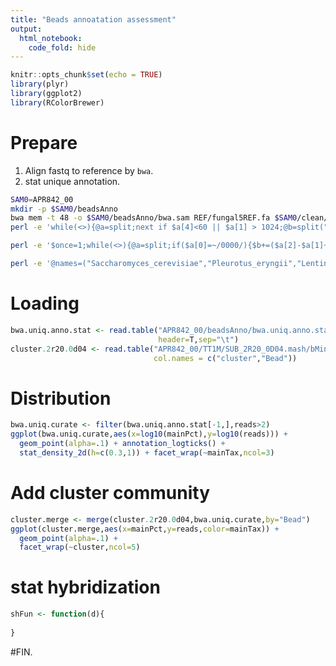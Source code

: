 ```yaml
---
title: "Beads annoatation assessment"
output:
  html_notebook:
    code_fold: hide
---
```


```r
knitr::opts_chunk$set(echo = TRUE)
library(plyr)
library(ggplot2)
library(RColorBrewer)
```

# Prepare
1. Align fastq to reference by `bwa`.  
2. stat unique annotation.
```bash
SAM0=APR842_00
mkdir -p $SAM0/beadsAnno
bwa mem -t 48 -o $SAM0/beadsAnno/bwa.sam REF/fungal5REF.fa $SAM0/clean/fastp.sort.{1,2}.fq
perl -e 'while(<>){@a=split;next if $a[4]<60 || $a[1] > 1024;@b=split("/",$a[0]);if($b[1]=~/0000/){$b[1]="0000_0000_0000"};$HS{$b[1]}{$a[2]}++};print "Bead\tSaccharomyces_cerevisiae\tPleurotus_eryngii\tLentinula_edodes\tHypsizygus_marmoreus\tFlammulina_velutipes\n";foreach $b (sort keys %HS){print "$b\t$HS{$b}{Saccharomyces_cerevisiae}\t$HS{$b}{Pleurotus_eryngii}\t$HS{$b}{Lentinula_edodes}\t$HS{$b}{Hypsizygus_marmoreus}\t$HS{$b}{Flammulina_velutipes}\n"}' < $SAM0/beadsAnno/bwa.sam > $SAM0/beadsAnno/bwa.uniq.anno.count

perl -e '$once=1;while(<>){@a=split;if($a[0]=~/0000/){$b+=($a[2]-$a[1]+1)/4;next}elsif($once){print "0000_0000_0000\t$b\n";$once--};$b=($a[2]-$a[1]+1)/4;print "$a[0]\t$b\n"}' < $SAM0/clean/fastp.sort.1.fq.idx > $SAM0/beadsAnno/beads.num.count

perl -e '@names=("Saccharomyces_cerevisiae","Pleurotus_eryngii","Lentinula_edodes","Hypsizygus_marmoreus","Flammulina_velutipes"); open I,"<'$SAM0'/beadsAnno/beads.num.count"; while(<I>){@a=split;$HS{$a[0]}=$a[1]}; printf("%s\t%s\t%s\t%s\t%s\t%s\t%s\t%s\t%s\t%s\t%s\n", "Bead","mainTax","mainPct","uniqPct","uniq","reads",@names);while(<>){next if $_ =~ /^Bead/; chomp; @a=split /\t/; $bb=shift @a; $sum=$a[1]+$a[2]+$a[3]+$a[4]+$a[0]; @b=sort {$a<=>$b} @a; if($b[-1] == $b[-2]){$maxTax="NA"}else{for($i=0;$i<5;$i++){$maxTax=$names[$i] if $a[$i]==$b[-1]}; printf("%s\t%s\t%.4f\t%.4f\t%d\t%d\t%d\t%d\t%d\t%d\t%d\n",$bb,$maxTax,$b[-1]/$sum,$sum/($HS{$bb}*2),$sum,$HS{$bb}*2,$a[0],$a[1],$a[2],$a[3],$a[4])}}' $SAM0/beadsAnno/bwa.uniq.anno.count > $SAM0/beadsAnno/bwa.uniq.anno.stat
```


# Loading
```r
bwa.uniq.anno.stat <- read.table("APR842_00/beadsAnno/bwa.uniq.anno.stat",
                                 header=T,sep="\t")
cluster.2r20.0d04 <- read.table("APR842_00/TT1M/SUB_2R20_0D04.mash/bMin2.bc.tree.target.cluster",
                                col.names = c("cluster","Bead"))
```

# Distribution
```r
bwa.uniq.curate <- filter(bwa.uniq.anno.stat[-1,],reads>2)
ggplot(bwa.uniq.curate,aes(x=log10(mainPct),y=log10(reads))) + 
  geom_point(alpha=.1) + annotation_logticks() +
  stat_density_2d(h=c(0.3,1)) + facet_wrap(~mainTax,ncol=3)
```

# Add cluster community
```r
cluster.merge <- merge(cluster.2r20.0d04,bwa.uniq.curate,by="Bead")
ggplot(cluster.merge,aes(x=mainPct,y=reads,color=mainTax)) + 
  geom_point(alpha=.1) +
  facet_wrap(~cluster,ncol=5)
```

# stat hybridization
```r
shFun <- function(d){
  
}
```





#FIN.